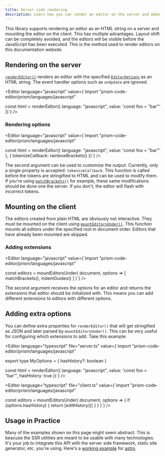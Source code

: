 ```yaml
---
title: Server side rendering
description: Learn how you can render an editor on the server and make it interactive on the client.
---
```



This library supports rendering an editor as an HTML string on a server and mounting the editor on the client. This has multiple advantages. Layout shift can be completely avoided, and the editors will be visible before the JavaScript has been executed. This is the method used to render editors on this documentation website.

## Rendering on the server

[`renderEditor()`](/api-reference/ssr/f-rendereditor) renders an editor with the specified [`EditorOptions`](/api-reference/index/t-editoroptions) as an HTML string. The event handler options such as `onUpdate` are ignored.

<Editor language="javascript" value={`import "prism-code-editor/prism/languages/javascript"

const html = renderEditor({
	language: "javascript",
	value: 'const foo = "bar"'
})`} />

### Rendering options

<Editor language="javascript" value={`import "prism-code-editor/prism/languages/javascript"

const html = renderEditor({
	language: "javascript",
	value: 'const foo = "bar"'
}, {
	tokenizeCallback: rainbowBrackets()
})`} />

The second argument can be used to customize the output. Currently, only a single property is accepted: `tokenizeCallback`. This function is called before the tokens are stringified to HTML and can be used to modify them. If you're using [`matchBrackets()`](/api-reference/match-brackets/f-matchbrackets) for example, these same modifications should be done one the server. If you don't, the editor will flash with incorrect tokens.

## Mounting on the client

The editors created from plain HTML are obviously not interactive. They must be mounted on the client using [`mountEditorsUnder()`](/api-reference/client/f-mounteditorsunder). This function mounts all editors under the specified root in document order. Editors that have already been mounted are skipped.

### Adding extensions

<Editor language="javascript" value={`import "prism-code-editor/prism/languages/javascript"

const editors = mountEditorsUnder(
	document,
	options => [
		matchBrackets(),
		indentGuides()
	]
)`} />

The second argument receives the options for an editor and returns the extensions that editor should be initialized with. This means you can add different extensions to editors with different options.

## Adding extra options

You can define extra properties for `renderEditor()` that will get stringified as JSON and later parsed by `mountEditorsUnder()`. This can be very useful for configuring which extensions to add. Take this example:

<Editor language="typescript" file="server.ts" value={`import "prism-code-editor/prism/languages/javascript"

export type MyOptions = {
	hasHistory?: boolean
}

const html = renderEditor<MyOptions>({
	language: "javascript",
	value: 'const foo = "bar"',
	hasHistory: true
})`} />

<Editor language="typescript" file="client.ts" value={`import "prism-code-editor/prism/languages/javascript"

const editors = mountEditorsUnder<MyOptions>(
	document,
	options => {
		if (options.hasHistory) {
			return [editHistory()]
		}
	}
)`} />

## Usage in Practice

Many of the examples shown on this page might seem abstract. This is beacuse the SSR utilities are meant to be usable with many technologies. It's your job to integrate this API with the server side framework, static site generator, etc. you're using. Here's a [working example](https://stackblitz.com/edit/withastro-astro-yfajet?file=src%2Fcomponents%2Fmount.ts,src%2Fcomponents%2Fextensions.ts,src%2Fcomponents%2FEditor.astro) for [astro](https://astro.build).
